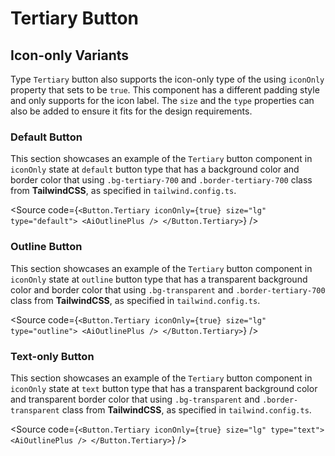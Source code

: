

<Meta of={ComponentStories} />

# Tertiary Button

## Icon-only Variants

Type `Tertiary` button also supports the icon-only type of the using `iconOnly` property that sets to be `true`. This component has a different padding style and only supports for the icon label. The `size` and the `type` properties can also be added to ensure it fits for the design requirements.

### Default Button

This section showcases an example of the `Tertiary` button component in `iconOnly` state at `default` button type that has a background color and border color that using `.bg-tertiary-700` and `.border-tertiary-700` class from **TailwindCSS**, as specified in `tailwind.config.ts`.

<Canvas of={ComponentStories.IconOnlyDefault} />

<Source
  code={`
<Button.Tertiary iconOnly={true} size="lg" type="default">
  <AiOutlinePlus />
</Button.Tertiary>
`}
/>

### Outline Button

This section showcases an example of the `Tertiary` button component in `iconOnly` state at `outline` button type that has a transparent background color and border color that using `.bg-transparent` and `.border-tertiary-700` class from **TailwindCSS**, as specified in `tailwind.config.ts`.

<Canvas of={ComponentStories.IconOnlyOutline} />

<Source
  code={`
<Button.Tertiary iconOnly={true} size="lg" type="outline">
  <AiOutlinePlus />
</Button.Tertiary>
`}
/>

### Text-only Button

This section showcases an example of the `Tertiary` button component in `iconOnly` state at `text` button type that has a transparent background color and transparent border color that using `.bg-transparent` and `.border-transparent` class from **TailwindCSS**, as specified in `tailwind.config.ts`.

<Canvas of={ComponentStories.IconOnlyTextOnly} />

<Source
  code={`
<Button.Tertiary iconOnly={true} size="lg" type="text">
  <AiOutlinePlus />
</Button.Tertiary>
`}
/>
